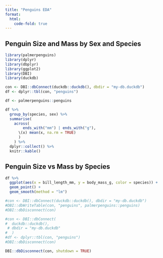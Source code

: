 ```yaml
---
title: "Penguins EDA"
format:
  html:
    code-fold: true
---
```


## Penguin Size and Mass by Sex and Species

```r
library(palmerpenguins)
library(dplyr)
library(dbplyr)
library(ggplot2)
library(DBI)
library(duckdb)

con <- DBI::dbConnect(duckdb::duckdb(), dbdir = "my-db.duckdb")
df <- dplyr::tbl(con, "penguins")
```

```r
df <- palmerpenguins::penguins
```

```r
df %>%
  group_by(species, sex) %>%
  summarise(
    across(
        ends_with("mm") | ends_with("g"),
      \(x) mean(x, na.rm = TRUE)
      )
    ) %>%
  dplyr::collect() %>%
  knitr::kable()
```

## Penguin Size vs Mass by Species

```r
df %>%
  ggplot(aes(x = bill_length_mm, y = body_mass_g, color = species)) +
  geom_point() + 
  geom_smooth(method = "lm")
```

```r
#con <- DBI::dbConnect(duckdb::duckdb(), dbdir = "my-db.duckdb")
#DBI::dbWriteTable(con, "penguins", palmerpenguins::penguins)
#DBI::dbDisconnect(con)
```

```r
#con <- DBI::dbConnect(
#  duckdb::duckdb(), 
 # dbdir = "my-db.duckdb"
#  )
#df <- dplyr::tbl(con, "penguins")
#DBI::dbDisconnect(con)
```
```r
DBI::dbDisconnect(con, shutdown = TRUE)
```
